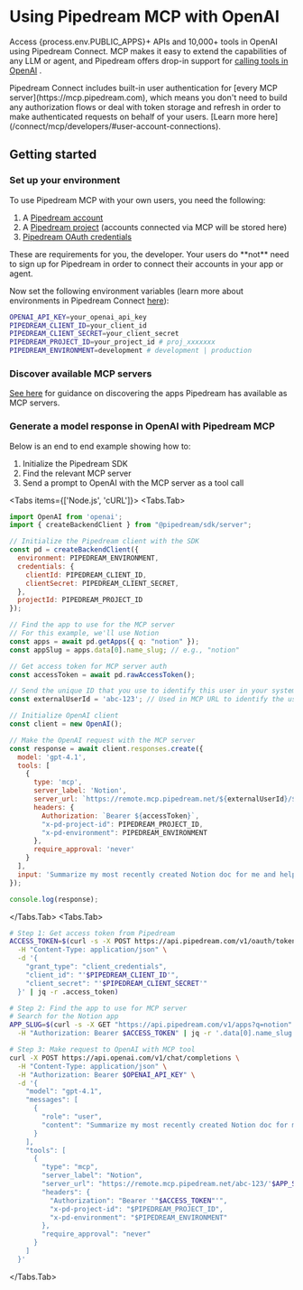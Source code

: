 
# Using Pipedream MCP with OpenAI

Access {process.env.PUBLIC_APPS}+ APIs and 10,000+ tools in OpenAI using Pipedream Connect. MCP makes it easy to extend the capabilities of any LLM or agent, and Pipedream offers drop-in support for [calling tools in OpenAI](https://platform.openai.com/docs/guides/tools?api-mode=responses) .

<Callout type="info">
Pipedream Connect includes built-in user authentication for [every MCP server](https://mcp.pipedream.com), which means you don't need to build any authorization flows or deal with token storage and refresh in order to make authenticated requests on behalf of your users. [Learn more here](/connect/mcp/developers/#user-account-connections).
</Callout>

## Getting started

<Steps>

### Set up your environment

To use Pipedream MCP with your own users, you need the following:

1. A [Pipedream account](https://pipedream.com/auth/signup)
2. A [Pipedream project](/projects/#creating-projects) (accounts connected via MCP will be stored here)
3. [Pipedream OAuth credentials](/rest-api/auth/#oauth)

<Callout type="info">
These are requirements for you, the developer. Your users do **not** need to sign up for Pipedream in order to connect their accounts in your app or agent.
</Callout>

Now set the following environment variables (learn more about environments in Pipedream Connect [here](/connect/managed-auth/environments/)):

```bash
OPENAI_API_KEY=your_openai_api_key
PIPEDREAM_CLIENT_ID=your_client_id
PIPEDREAM_CLIENT_SECRET=your_client_secret
PIPEDREAM_PROJECT_ID=your_project_id # proj_xxxxxxx
PIPEDREAM_ENVIRONMENT=development # development | production
```

### Discover available MCP servers

[See here](/connect/mcp/developers/#discover-available-mcp-servers) for guidance on discovering the apps Pipedream has available as MCP servers.

### Generate a model response in OpenAI with Pipedream MCP

Below is an end to end example showing how to:
1. Initialize the Pipedream SDK
2. Find the relevant MCP server
3. Send a prompt to OpenAI with the MCP server as a tool call

<Tabs items={['Node.js', 'cURL']}>
<Tabs.Tab> 
```javascript
import OpenAI from 'openai';
import { createBackendClient } from "@pipedream/sdk/server";

// Initialize the Pipedream client with the SDK
const pd = createBackendClient({
  environment: PIPEDREAM_ENVIRONMENT,
  credentials: {
    clientId: PIPEDREAM_CLIENT_ID,
    clientSecret: PIPEDREAM_CLIENT_SECRET,
  },
  projectId: PIPEDREAM_PROJECT_ID
});

// Find the app to use for the MCP server
// For this example, we'll use Notion
const apps = await pd.getApps({ q: "notion" });
const appSlug = apps.data[0].name_slug; // e.g., "notion"

// Get access token for MCP server auth
const accessToken = await pd.rawAccessToken();

// Send the unique ID that you use to identify this user in your system
const externalUserId = 'abc-123'; // Used in MCP URL to identify the user

// Initialize OpenAI client
const client = new OpenAI();

// Make the OpenAI request with the MCP server
const response = await client.responses.create({
  model: 'gpt-4.1',
  tools: [
    {
      type: 'mcp',
      server_label: 'Notion',
      server_url: `https://remote.mcp.pipedream.net/${externalUserId}/${appSlug}`,
      headers: {
        Authorization: `Bearer ${accessToken}`,
        "x-pd-project-id": PIPEDREAM_PROJECT_ID,
        "x-pd-environment": PIPEDREAM_ENVIRONMENT
      },
      require_approval: 'never'
    }
  ],
  input: 'Summarize my most recently created Notion doc for me and help draft an email to our customers'
});

console.log(response);
```
</Tabs.Tab>
<Tabs.Tab>
```bash
# Step 1: Get access token from Pipedream
ACCESS_TOKEN=$(curl -s -X POST https://api.pipedream.com/v1/oauth/token \
  -H "Content-Type: application/json" \
  -d '{
    "grant_type": "client_credentials", 
    "client_id": "'$PIPEDREAM_CLIENT_ID'", 
    "client_secret": "'$PIPEDREAM_CLIENT_SECRET'"
  }' | jq -r .access_token)

# Step 2: Find the app to use for MCP server
# Search for the Notion app
APP_SLUG=$(curl -s -X GET "https://api.pipedream.com/v1/apps?q=notion" \
  -H "Authorization: Bearer $ACCESS_TOKEN" | jq -r '.data[0].name_slug')

# Step 3: Make request to OpenAI with MCP tool
curl -X POST https://api.openai.com/v1/chat/completions \
  -H "Content-Type: application/json" \
  -H "Authorization: Bearer $OPENAI_API_KEY" \
  -d '{
    "model": "gpt-4.1",
    "messages": [
      {
        "role": "user",
        "content": "Summarize my most recently created Notion doc for me and help draft an email to our customers"
      }
    ],
    "tools": [
      {
        "type": "mcp",
        "server_label": "Notion",
        "server_url": "https://remote.mcp.pipedream.net/abc-123/'$APP_SLUG'",
        "headers": {
          "Authorization": "Bearer '"$ACCESS_TOKEN"'",
          "x-pd-project-id": "$PIPEDREAM_PROJECT_ID",
          "x-pd-environment": "$PIPEDREAM_ENVIRONMENT"
        },
        "require_approval": "never"
      }
    ]
  }'
```
</Tabs.Tab>
</Tabs>
</Steps>

